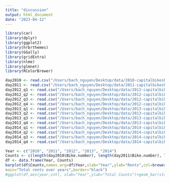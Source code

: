 ```yaml
---
title: "discussion"
output: html_document
date: "2023-04-12"
---
```


```r
library(car)
library(dplyr)
library(ggplot2)
library(hrbrthemes)
library(GGally)
library(gridExtra)
library(nlme)
library(glmnet)
library(RColorBrewer)
```

```r
day2010 <- read.csv("/Users/bach_nguyen/Desktop/data/2010-capitalbikeshare-tripdata.csv",header=TRUE)
day2011 <- read.csv("/Users/bach_nguyen/Desktop/data/2011-capitalbikeshare-tripdata.csv",header=TRUE)
day2012_q1 <- read.csv("/Users/bach_nguyen/Desktop/data/2012-capitalbikeshare-tripdata/2012Q1-capitalbikeshare-tripdata.csv", header = TRUE)
day2012_q2 <- read.csv("/Users/bach_nguyen/Desktop/data/2012-capitalbikeshare-tripdata/2012Q2-capitalbikeshare-tripdata.csv", header = TRUE)
day2012_q3 <- read.csv("/Users/bach_nguyen/Desktop/data/2012-capitalbikeshare-tripdata/2012Q3-capitalbikeshare-tripdata.csv", header = TRUE)
day2012_q4 <- read.csv("/Users/bach_nguyen/Desktop/data/2012-capitalbikeshare-tripdata/2012Q4-capitalbikeshare-tripdata.csv", header = TRUE)
day2013_q1 <- read.csv("/Users/bach_nguyen/Desktop/data/2013-capitalbikeshare-tripdata/2013Q1-capitalbikeshare-tripdata.csv", header= TRUE)
day2013_q2 <- read.csv("/Users/bach_nguyen/Desktop/data/2013-capitalbikeshare-tripdata/2013Q2-capitalbikeshare-tripdata.csv", header= TRUE)
day2013_q3 <- read.csv("/Users/bach_nguyen/Desktop/data/2013-capitalbikeshare-tripdata/2013Q3-capitalbikeshare-tripdata.csv", header= TRUE)
day2013_q4 <- read.csv("/Users/bach_nguyen/Desktop/data/2013-capitalbikeshare-tripdata/2013Q4-capitalbikeshare-tripdata.csv", header= TRUE)
day2014_q1 <- read.csv("/Users/bach_nguyen/Desktop/data/2014-capitalbikeshare-tripdata/2014Q1-capitalbikeshare-tripdata.csv", header = TRUE)
day2014_q2 <- read.csv("/Users/bach_nguyen/Desktop/data/2014-capitalbikeshare-tripdata/2014Q2-capitalbikeshare-tripdata.csv", header = TRUE)
day2014_q3 <- read.csv("/Users/bach_nguyen/Desktop/data/2014-capitalbikeshare-tripdata/2014Q3-capitalbikeshare-tripdata.csv", header = TRUE)
day2014_q4 <- read.csv("/Users/bach_nguyen/Desktop/data/2014-capitalbikeshare-tripdata/2014Q4-capitalbikeshare-tripdata.csv", header = TRUE)

```

```r
Year <- c("2010", "2011", "2012", "2013", "2014")
Counts <- c(length(day2010$Bike.number), length(day2011$Bike.number), length(day2012_q1$Bike.number) + length(day2012_q2$Bike.number) + length(day2012_q3$Bike.number)+ length(day2012_q4$Bike.number), length(day2013_q1$Bike.number)+length(day2013_q2$Bike.number)+length(day2013_q3$Bike.number)+length(day2013_q4$Bike.number), length(day2014_q1$Bike.number)+length(day2014_q2$Bike.number)+length(day2014_q3$Bike.number)+length(day2014_q4$Bike.number))
df <- data.frame(Year, Counts)
barplot(df$Counts,names.arg=df$Year,xlab="Year",ylab="Rents",col=brewer.pal(5,'PuRd'),
main="Total rents over years",border="black")
#ggplot(df,aes(year,cnt), xlab="Year",ylab="Total Counts")+geom_bar(stat="identity")
```


